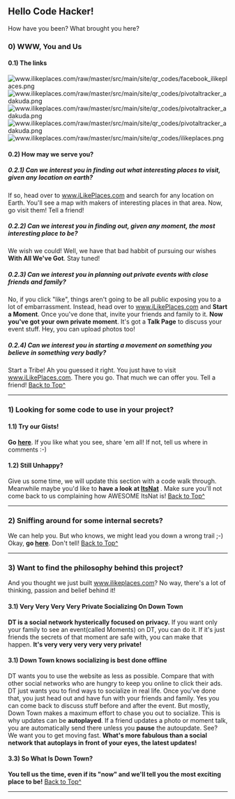 == Hello Code Hacker! ==
How have you been? What brought you here?
=== 0) WWW, You and Us ===
==== 0.1) The links ====
[[File:www.ilikeplaces.com/raw/master/src/main/site/qr_codes/facebook_ilikeplaces.png]]
[[File:www.ilikeplaces.com/raw/master/src/main/site/qr_codes/pivotaltracker_adakuda.png]]
[[File:www.ilikeplaces.com/raw/master/src/main/site/qr_codes/pivotaltracker_adakuda.png]]
[[File:www.ilikeplaces.com/raw/master/src/main/site/qr_codes/pivotaltracker_adakuda.png]]
[[File:www.ilikeplaces.com/raw/master/src/main/site/qr_codes/ilikeplaces.png]]
==== 0.2) How may we serve you? ====
===== 0.2.1) Can we interest you in finding out what interesting places to visit, given any location on earth? =====
If so, head over to [http://www.ilikeplaces.com www.iLikePlaces.com] and search for any location on Earth.
You'll see a map with makers of interesting places in that area. Now, go visit them! Tell a friend!
===== 0.2.2) Can we interest you in finding out, given any moment, the most interesting place to be? =====
We wish we could! Well, we have that bad habbit of pursuing our wishes '''With All We've Got'''. Stay tuned!
===== 0.2.3) Can we interest you in planning out private events with close friends and family? =====
No, if you click "like", things aren't going to be all public exposing you to a lot of embarrassment.
Instead, head over to [http://www.ilikeplaces.com www.iLikePlaces.com] and '''Start a Moment'''.
Once you've done that, invite your friends and family to it.
'''Now you've got your own private moment'''. It's got a '''Talk Page''' to discuss your event stuff.
Hey, you can upload photos too!
===== 0.2.4) Can we interest you in starting a movement on something you believe in something very badly? =====
Start a Tribe! Ah you guessed it right. You just have to visit  [http://www.ilikeplaces.com www.iLikePlaces.com].
There you go. That much we can offer you. Tell a friend!
[[#Hello_Code_Hacker|Back to Top^]]
----
=== 1) Looking for some code to use in your project? ===
==== 1.1) Try our Gists! ====
'''Go [https://gist.github.com/ravindranathakila here]'''. If you like what you see, share 'em all! If not, tell us where in comments :-)
==== 1.2) Still Unhappy? ====
Give us some time, we will update this section with a code walk through. Meanwhile maybe you'd like to '''have a look at [http://www.innowhere.com:8080/itsnat/feashow_servlet?itsnat_doc_name=feashow.main ItsNat]''' .
Make sure you'll not come back to us complaining how AWESOME ItsNat is!
[[#Hello_Code_Hacker|Back to Top^]]
----
=== 2) Sniffing around for some internal secrets? ===
We can help you. But who knows, we might lead you down a wrong trail ;-)
Okay, '''go [https://www.pivotaltracker.com/projects/304913 here]'''. Don't tell!
[[#Hello_Code_Hacker|Back to Top^]]
----
=== 3) Want to find the philosophy behind this project? ===
And you thought we just built [http://www.ilikeplaces.com www.ilikeplaces.com]? No way, there's a lot of thinking, passion and belief behind it!
==== 3.1) Very Very Very Very Private Socializing On Down Town ====
'''DT is a social network hysterically focused on privacy.'''
If you want only your family to see an event(called Moments) on DT, you can do it.
If it's just friends the secrets of that moment are safe with, you can make that happen.
'''It's very very very very very private!'''
==== 3.1) Down Town knows socializing is best done offline ====
DT wants you to use the website as less as possible.
Compare that with other social networks who are hungry to keep you online to click their ads.
DT just wants you to find ways to socialize in real life.
Once you've done that, you just head out and have fun with your friends and family.
Yes you can come back to discuss stuff before and after the event.
But mostly, Down Town makes a maximum effort to chase you out to socialize.
This is why updates can be '''autoplayed'''.
If a friend updates a photo or moment talk, you are automatically send there unless you '''pause''' the autoupdate.
See? We want you to get moving fast.
'''What's more fabulous than a social network that autoplays in front of your eyes, the latest updates!'''
==== 3.3) So What Is Down Town? ====
'''You tell us the time, even if its "now" and we'll tell you the most exciting place to be!'''
[[#Hello_Code_Hacker|Back to Top^]]
----
